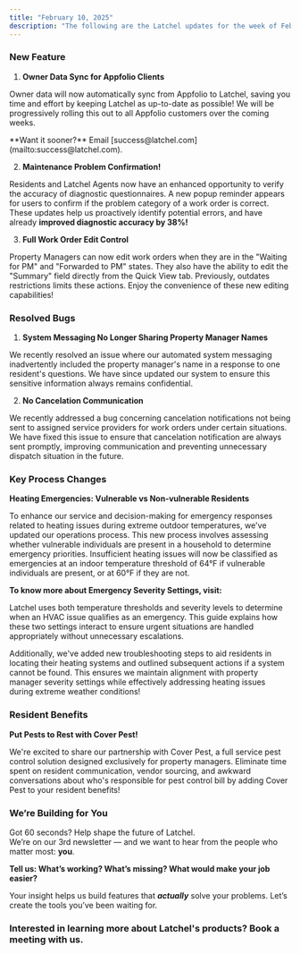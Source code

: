 ```yaml
---
title: "February 10, 2025"
description: "The following are the Latchel updates for the week of February 10, 2025."
---
```


### **New Feature**

1. **Owner Data Sync for Appfolio Clients**

Owner data will now automatically sync from Appfolio to Latchel, saving you time and effort by keeping Latchel as up-to-date as possible\! We will be progressively rolling this out to all Appfolio customers over the coming weeks.

<Tip>
  **Want it sooner?** Email [success@latchel.com](mailto:success@latchel.com).
</Tip>

2. **Maintenance Problem Confirmation\!**

Residents and Latchel Agents now have an enhanced opportunity to verify the accuracy of diagnostic questionnaires. A new popup reminder appears for users to confirm if the problem category of a work order is correct. These updates help us proactively identify potential errors, and have already **improved diagnostic accuracy by 38%\!**

3. **Full Work Order Edit Control**

Property Managers can now edit work orders when they are in the "Waiting for PM" and "Forwarded to PM" states. They also have the ability to edit the "Summary" field directly from the Quick View tab. Previously, outdates restrictions limits these actions. Enjoy the convenience of these new editing capabilities\!

### **Resolved Bugs**

1. **System Messaging No Longer Sharing Property Manager Names**

We recently resolved an issue where our automated system messaging inadvertently included the property manager's name in a response to one resident's questions. We have since updated our system to ensure this sensitive information always remains confidential.

2. **No Cancelation Communication**

We recently addressed a bug concerning cancelation notifications not being sent to assigned service providers for work orders under certain situations. We have fixed this issue to ensure that cancelation notification are always sent promptly, improving communication and preventing unnecessary dispatch situation in the future.

### **Key Process Changes**

**Heating Emergencies: Vulnerable vs Non-vulnerable Residents**

To enhance our service and decision-making for emergency responses related to heating issues during extreme outdoor temperatures, we've updated our operations process. This new process involves assessing whether vulnerable individuals are present in a household to determine emergency priorities. Insufficient heating issues will now be classified as emergencies at an indoor temperature threshold of  64°F if vulnerable individuals are present, or at 60°F if they are not.

**To know more about Emergency Severity Settings, visit:**

<Card title="How Emergency Temperature and Severity Settings Work Together" icon="air-conditioner" iconType="duotone" color="#ff9b8a" href="/s/topic/0TO5e000000h9wqGAA/How-Emergency-Temperature-and-Severity-Settings-Work-Together">
  Latchel uses both temperature thresholds and severity levels to determine when an HVAC issue qualifies as an emergency. This guide explains how these two settings interact to ensure urgent situations are handled appropriately without unnecessary escalations.
</Card>

<CardGroup cols={2}>
  <Card title="Update and Confirm your Emergency Severity Settings Here! " icon="sunset" iconType="duotone" color="#ff9b8a" horizontal href="https://app.latchel.com/admin/account/severity-responsibilities">
    
  </Card>
</CardGroup>

Additionally, we've added new troubleshooting steps to aid residents in locating their heating systems and outlined subsequent actions if a system cannot be found. This ensures we maintain alignment with property manager severity settings while effectively addressing heating issues during extreme weather conditions\!

### **Resident Benefits**

**Put Pests to Rest with Cover Pest\!**

We're excited to share our partnership with Cover Pest, a full service pest control solution designed exclusively for property managers. Eliminate time spent on resident communication, vendor sourcing, and awkward conversations about who's responsible for pest control bill by adding Cover Pest to your resident benefits\!

<CardGroup cols={2}>
  <Card title="Book a meeting here to learn more!" icon="calendar-lines-pen" iconType="duotone" color="#ff9b8a" horizontal href="https://meetings.hubspot.com/matt2768?uuid=a4fa2774-7fb8-487b-9a1e-1941755dc27b">
    
  </Card>
</CardGroup>

### **We’re Building for You**

Got 60 seconds? Help shape the future of Latchel.\
We’re on our 3rd newsletter — and we want to hear from the people who matter most: **you**.

**Tell us: What’s working? What’s missing? What would make your job easier?**

<CardGroup cols={2}>
  <Card title="Share your feedback here — it’s quick and impactful." icon="message-pen" iconType="duotone" color="#ff9b8a" horizontal href="https://forms.gle/fndzwWLczhkWjBQc8">
    
  </Card>
</CardGroup>

Your insight helps us build features that **_actually_** solve your problems. Let’s create the tools you’ve been waiting for.

### **Interested in learning more about Latchel's products? Book a meeting with us.**

<CardGroup cols={2}>
  <Card title="Get a Demo" icon="comments-question-check" iconType="duotone" color="#ff9b8a" horizontal href="https://latchel.com/demo-request-releases/">
    
  </Card>
</CardGroup>